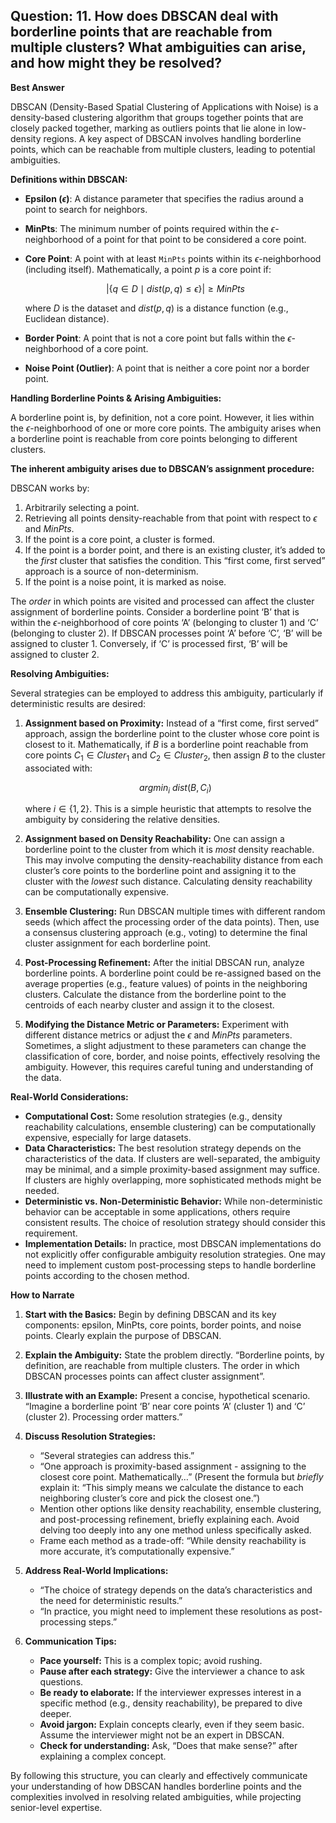 ## Question: 11. How does DBSCAN deal with borderline points that are reachable from multiple clusters? What ambiguities can arise, and how might they be resolved?

**Best Answer**

DBSCAN (Density-Based Spatial Clustering of Applications with Noise) is a density-based clustering algorithm that groups together points that are closely packed together, marking as outliers points that lie alone in low-density regions.  A key aspect of DBSCAN involves handling borderline points, which can be reachable from multiple clusters, leading to potential ambiguities.

**Definitions within DBSCAN:**

*   **Epsilon ($\epsilon$)**: A distance parameter that specifies the radius around a point to search for neighbors.
*   **MinPts**:  The minimum number of points required within the $\epsilon$-neighborhood of a point for that point to be considered a core point.
*   **Core Point**: A point with at least `MinPts` points within its $\epsilon$-neighborhood (including itself). Mathematically, a point $p$ is a core point if:

    $$| \{ q \in D \mid dist(p, q) \leq \epsilon \} | \geq MinPts$$

    where $D$ is the dataset and $dist(p, q)$ is a distance function (e.g., Euclidean distance).
*   **Border Point**: A point that is not a core point but falls within the $\epsilon$-neighborhood of a core point.
*   **Noise Point (Outlier)**:  A point that is neither a core point nor a border point.

**Handling Borderline Points & Arising Ambiguities:**

A borderline point is, by definition, not a core point. However, it lies within the $\epsilon$-neighborhood of one or more core points. The ambiguity arises when a borderline point is reachable from core points belonging to different clusters.

**The inherent ambiguity arises due to DBSCAN's assignment procedure:**

DBSCAN works by:

1.  Arbitrarily selecting a point.
2.  Retrieving all points density-reachable from that point with respect to $\epsilon$ and $MinPts$.
3.  If the point is a core point, a cluster is formed.
4.  If the point is a border point, and there is an existing cluster, it's added to the *first* cluster that satisfies the condition. This "first come, first served" approach is a source of non-determinism.
5.  If the point is a noise point, it is marked as noise.

The *order* in which points are visited and processed can affect the cluster assignment of borderline points.  Consider a borderline point 'B' that is within the $\epsilon$-neighborhood of core points 'A' (belonging to cluster 1) and 'C' (belonging to cluster 2). If DBSCAN processes point 'A' before 'C', 'B' will be assigned to cluster 1. Conversely, if 'C' is processed first, 'B' will be assigned to cluster 2.

**Resolving Ambiguities:**

Several strategies can be employed to address this ambiguity, particularly if deterministic results are desired:

1.  **Assignment based on Proximity:** Instead of a "first come, first served" approach, assign the borderline point to the cluster whose core point is closest to it. Mathematically, if $B$ is a borderline point reachable from core points $C_1 \in Cluster_1$ and $C_2 \in Cluster_2$, then assign $B$ to the cluster associated with:

    $$argmin_{i} \ dist(B, C_i)$$

    where $i \in \{1, 2\}$.  This is a simple heuristic that attempts to resolve the ambiguity by considering the relative densities.

2.  **Assignment based on Density Reachability:** One can assign a borderline point to the cluster from which it is *most* density reachable. This may involve computing the density-reachability distance from each cluster's core points to the borderline point and assigning it to the cluster with the *lowest* such distance. Calculating density reachability can be computationally expensive.

3.  **Ensemble Clustering:** Run DBSCAN multiple times with different random seeds (which affect the processing order of the data points).  Then, use a consensus clustering approach (e.g., voting) to determine the final cluster assignment for each borderline point.

4.  **Post-Processing Refinement:** After the initial DBSCAN run, analyze borderline points.  A borderline point could be re-assigned based on the average properties (e.g., feature values) of points in the neighboring clusters. Calculate the distance from the borderline point to the centroids of each nearby cluster and assign it to the closest.

5.  **Modifying the Distance Metric or Parameters:** Experiment with different distance metrics or adjust the $\epsilon$ and $MinPts$ parameters. Sometimes, a slight adjustment to these parameters can change the classification of core, border, and noise points, effectively resolving the ambiguity. However, this requires careful tuning and understanding of the data.

**Real-World Considerations:**

*   **Computational Cost:** Some resolution strategies (e.g., density reachability calculations, ensemble clustering) can be computationally expensive, especially for large datasets.
*   **Data Characteristics:** The best resolution strategy depends on the characteristics of the data. If clusters are well-separated, the ambiguity may be minimal, and a simple proximity-based assignment may suffice. If clusters are highly overlapping, more sophisticated methods might be needed.
*   **Deterministic vs. Non-Deterministic Behavior:** While non-deterministic behavior can be acceptable in some applications, others require consistent results. The choice of resolution strategy should consider this requirement.
*   **Implementation Details:** In practice, most DBSCAN implementations do not explicitly offer configurable ambiguity resolution strategies. One may need to implement custom post-processing steps to handle borderline points according to the chosen method.

**How to Narrate**

1.  **Start with the Basics:** Begin by defining DBSCAN and its key components: epsilon, MinPts, core points, border points, and noise points. Clearly explain the purpose of DBSCAN.

2.  **Explain the Ambiguity:** State the problem directly. "Borderline points, by definition, are reachable from multiple clusters. The order in which DBSCAN processes points can affect cluster assignment".

3.  **Illustrate with an Example:** Present a concise, hypothetical scenario. "Imagine a borderline point 'B' near core points 'A' (cluster 1) and 'C' (cluster 2). Processing order matters."

4.  **Discuss Resolution Strategies:**

    *   "Several strategies can address this."
    *   "One approach is proximity-based assignment - assigning to the closest core point.  Mathematically..." (Present the formula but *briefly* explain it: "This simply means we calculate the distance to each neighboring cluster's core and pick the closest one.")
    *   Mention other options like density reachability, ensemble clustering, and post-processing refinement, briefly explaining each. Avoid delving too deeply into any one method unless specifically asked.
    *   Frame each method as a trade-off: "While density reachability is more accurate, it's computationally expensive."

5.  **Address Real-World Implications:**

    *   "The choice of strategy depends on the data's characteristics and the need for deterministic results."
    *   "In practice, you might need to implement these resolutions as post-processing steps."

6.  **Communication Tips:**

    *   **Pace yourself:** This is a complex topic; avoid rushing.
    *   **Pause after each strategy:** Give the interviewer a chance to ask questions.
    *   **Be ready to elaborate:** If the interviewer expresses interest in a specific method (e.g., density reachability), be prepared to dive deeper.
    *   **Avoid jargon:** Explain concepts clearly, even if they seem basic. Assume the interviewer might not be an expert in DBSCAN.
    *   **Check for understanding:** Ask, "Does that make sense?" after explaining a complex concept.

By following this structure, you can clearly and effectively communicate your understanding of how DBSCAN handles borderline points and the complexities involved in resolving related ambiguities, while projecting senior-level expertise.
